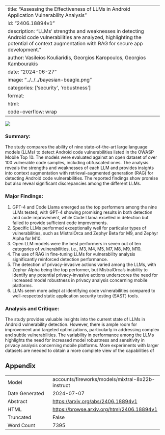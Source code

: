 
---
title: "Assessing the Effectiveness of LLMs in Android Application Vulnerability Analysis"
id: "2406.18894v1"
description: "LLMs' strengths and weaknesses in detecting Android code vulnerabilities are analyzed, highlighting the potential of context augmentation with RAG for secure app development."
author: Vasileios Kouliaridis, Georgios Karopoulos, Georgios Kambourakis
date: "2024-06-27"
image: "../../../bayesian-beagle.png"
categories: ['security', 'robustness']
format:
  html:
    code-overflow: wrap
---

![](../../../bayesian-beagle.png)

### Summary:

The study compares the ability of nine state-of-the-art large language models (LLMs) to detect Android code vulnerabilities listed in the OWASP Mobile Top 10. The models were evaluated against an open dataset of over 100 vulnerable code samples, including obfuscated ones. The analysis reveals the strengths and weaknesses of each LLM and provides insights into context augmentation with retrieval-augmented generation (RAG) for detecting Android code vulnerabilities. The reported findings show promise but also reveal significant discrepancies among the different LLMs.

### Major Findings:

1. GPT-4 and Code Llama emerged as the top performers among the nine LLMs tested, with GPT-4 showing promising results in both detection and code improvement, while Code Llama excelled in detection but failed to provide sufficient code improvements.
2. Specific LLMs performed exceptionally well for particular types of vulnerabilities, such as MistralOrca and Zephyr Beta for M9, and Zephyr Alpha for M10.
3. Open LLM models were the best performers in seven out of ten categories of vulnerabilities, i.e., M3, M4, M5, M7, M8, M9, M10.
4. The use of RAG in fine-tuning LLMs for vulnerability analysis significantly reinforced detection performance.
5. The detection of privacy-invasive actions varied among the LLMs, with Zephyr Alpha being the top performer, but MistralOrca's inability to identify any potential privacy-invasive actions underscores the need for increased model robustness in privacy analysis concerning mobile platforms.
6. LLMs seem more adept at identifying code vulnerabilities compared to well-respected static application security testing (SAST) tools.

### Analysis and Critique:

The study provides valuable insights into the current state of LLMs in Android vulnerability detection. However, there is ample room for improvement and targeted optimizations, particularly in addressing complex and subtle vulnerabilities. The variability in performance among the LLMs highlights the need for increased model robustness and sensitivity in privacy analysis concerning mobile platforms. More experiments with larger datasets are needed to obtain a more complete view of the capabilities of

## Appendix

|          |          |
|----------|----------|
| Model     | accounts/fireworks/models/mixtral-8x22b-instruct       |
| Date Generated     | 2024-07-07       |
| Abstract | [https://arxiv.org/abs/2406.18894v1](https://arxiv.org/abs/2406.18894v1)        |
| HTML     | [https://browse.arxiv.org/html/2406.18894v1](https://browse.arxiv.org/html/2406.18894v1)       |
| Truncated       | False       |
| Word Count       | 7395       |